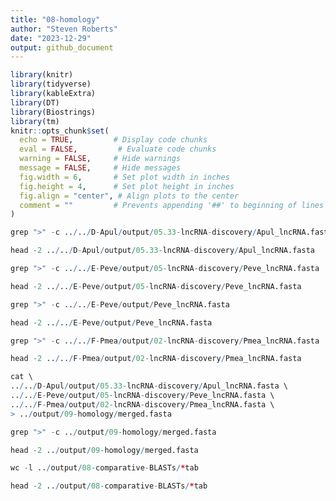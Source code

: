 ```yaml
---
title: "08-homology"
author: "Steven Roberts"
date: "2023-12-29"
output: github_document
---
```


```r
library(knitr)
library(tidyverse)
library(kableExtra)
library(DT)
library(Biostrings)
library(tm)
knitr::opts_chunk$set(
  echo = TRUE,         # Display code chunks
  eval = FALSE,         # Evaluate code chunks
  warning = FALSE,     # Hide warnings
  message = FALSE,     # Hide messages
  fig.width = 6,       # Set plot width in inches
  fig.height = 4,      # Set plot height in inches
  fig.align = "center", # Align plots to the center
  comment = ""         # Prevents appending '##' to beginning of lines in code output
)
```



```r
grep ">" -c ../../D-Apul/output/05.33-lncRNA-discovery/Apul_lncRNA.fasta

head -2 ../../D-Apul/output/05.33-lncRNA-discovery/Apul_lncRNA.fasta 
```

```r
grep ">" -c ../../E-Peve/output/05-lncRNA-discovery/Peve_lncRNA.fasta

head -2 ../../E-Peve/output/05-lncRNA-discovery/Peve_lncRNA.fasta 
```

```r
grep ">" -c ../../E-Peve/output/Peve_lncRNA.fasta

head -2 ../../E-Peve/output/Peve_lncRNA.fasta 
```



```r
grep ">" -c ../../F-Pmea/output/02-lncRNA-discovery/Pmea_lncRNA.fasta

head -2 ../../F-Pmea/output/02-lncRNA-discovery/Pmea_lncRNA.fasta 
```


```r
cat \
../../D-Apul/output/05.33-lncRNA-discovery/Apul_lncRNA.fasta \
../../E-Peve/output/05-lncRNA-discovery/Peve_lncRNA.fasta \
../../F-Pmea/output/02-lncRNA-discovery/Pmea_lncRNA.fasta \
> ../output/09-homology/merged.fasta
```


```r
grep ">" -c ../output/09-homology/merged.fasta

head -2 ../output/09-homology/merged.fasta
```




```r
wc -l ../output/08-comparative-BLASTs/*tab

head -2 ../output/08-comparative-BLASTs/*tab
```